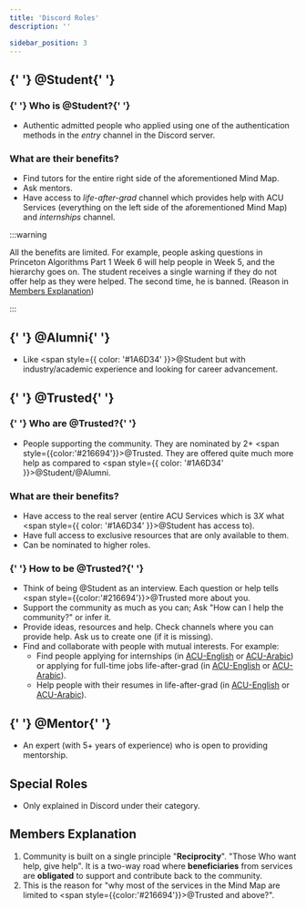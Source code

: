 ```yaml
---
title: 'Discord Roles'
description: ''

sidebar_position: 3
---
```


<h2>
    {' '}
    <span style={{ color: '#1A6D34' }}>@Student</span>{' '}
</h2>

<h3>
    {' '}
    Who is <span style={{ color: '#1A6D34' }}>@Student</span>?{' '}
</h3>

-   Authentic admitted people who applied using one of the authentication methods in the *entry* channel in the Discord server.

### What are their benefits?

-   Find tutors for the entire right side of the aforementioned Mind Map.
-   Ask mentors.
-   Have access to *life-after-grad* channel which provides help with ACU Services (everything on the left side of the aforementioned Mind Map) and *internships* channel.

:::warning

All the benefits are limited. For example, people asking questions in Princeton Algorithms Part 1 Week 6 will help people in Week 5, and the hierarchy goes on. The student receives a single warning if they do not offer help as they were helped. The second time, he is banned. (Reason in [Members Explanation](#members-explanation))

:::

<h2>
    {' '}
    <span style={{ color: '#E91E63' }}>@Alumni</span>{' '}
</h2>

-   Like <span style={{ color: '#1A6D34' }}>@Student</span> but with industry/academic experience and looking for career advancement.


<h2>
    {' '}
    <span style={{ color: '#216694' }}>@Trusted</span>{' '}
</h2>

<h3>
    {' '}
    Who are <span style={{ color: '#216694' }}>@Trusted</span>?{' '}
</h3>

-   People supporting the community. They are nominated by 2+ <span style={{color:'#216694'}}>@Trusted</span>. They are offered quite much more help as compared to <span style={{ color: '#1A6D34' }}>@Student</span>/@Alumni.

### What are their benefits?

-   Have access to the real server (entire ACU Services which is $3X$ what <span style={{ color: '#1A6D34' }}>@Student</span> has access to).
-   Have full access to exclusive resources that are only available to them.
-   Can be nominated to higher roles.


<h3>
    {' '}
    How to be <span style={{ color: '#216694' }}>@Trusted</span>?{' '}
</h3>

-   Think of being @Student as an interview. Each question or help tells <span style={{color:'#216694'}}>@Trusted</span> more about you.
-   Support the community as much as you can; Ask "How can I help the community?" or infer it.
-   Provide ideas, resources and help. Check channels where you can provide help. Ask us to create one (if it is missing).
-   Find and collaborate with people with mutual interests. For example:
    -   Find people applying for internships (in [ACU-English](https://discord.com/channels/1026170883997438112/1176583002281738301) or [ACU-Arabic](https://discord.com/channels/950993900720492574/1154362703935184956)) or applying for full-time jobs life-after-grad (in [ACU-English](https://discord.com/channels/1026170883997438112/1026170885331222553) or [ACU-Arabic](https://discord.com/channels/950993900720492574/992733648690368512)).
    -   Help people with their resumes in life-after-grad (in [ACU-English](https://discord.com/channels/1026170883997438112/1026170885331222553) or [ACU-Arabic](https://discord.com/channels/950993900720492574/992733648690368512)).

<h2>
    {' '}
    <span style={{ color: '#E91E63' }}>@Mentor</span>{' '}
</h2>

-   An expert (with 5+ years of experience) who is open to providing mentorship.

## Special Roles

-   Only explained in Discord under their category.

## Members Explanation

1. Community is built on a single principle "**Reciprocity**". "Those Who want help, give help". It is a two-way road where **beneficiaries** from services are **obligated** to support and contribute back to the community.
2. This is the reason for "why most of the services in the Mind Map are limited to <span style={{color:'#216694'}}>@Trusted</span> and above?".
